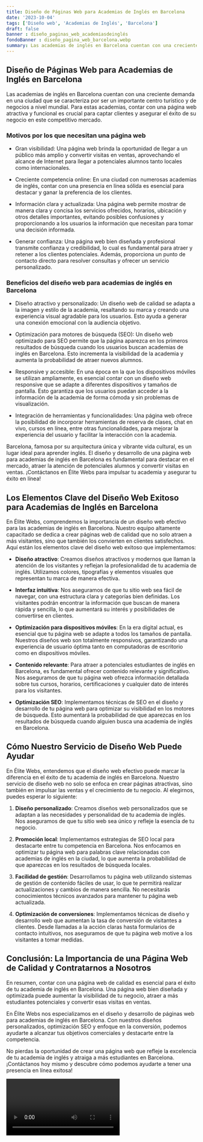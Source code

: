 ```yaml
---
title: Diseño de Páginas Web para Academias de Inglés en Barcelona
date: '2023-10-04'
tags: ['Diseño web', 'Academias de Inglés', 'Barcelona']
draft: false
banner : diseño_paginas_web_academiasdeinglés
fondoBanner : diseño_pagina_web_barcelona.webp
summary: Las academias de inglés en Barcelona cuentan con una creciente demanda en una ciudad que se caracteriza por ser un importante centro turístico y de negocios a nivel mundial. Para estas academias, contar con una página web atractiva y funcional es crucial para captar clientes y asegurar el éxito de su negocio en este competitivo mercado.
---
```


## Diseño de Páginas Web para Academias de Inglés en Barcelona

Las academias de inglés en Barcelona cuentan con una creciente demanda en una ciudad que se caracteriza por ser un importante centro turístico y de negocios a nivel mundial. Para estas academias, contar con una página web atractiva y funcional es crucial para captar clientes y asegurar el éxito de su negocio en este competitivo mercado.

### Motivos por los que necesitan una página web

* Gran visibilidad: Una página web brinda la oportunidad de llegar a un público más amplio y convertir visitas en ventas, aprovechando el alcance de Internet para llegar a potenciales alumnos tanto locales como internacionales.

* Creciente competencia online: En una ciudad con numerosas academias de inglés, contar con una presencia en línea sólida es esencial para destacar y ganar la preferencia de los clientes.

* Información clara y actualizada: Una página web permite mostrar de manera clara y concisa los servicios ofrecidos, horarios, ubicación y otros detalles importantes, evitando posibles confusiones y proporcionando a los usuarios la información que necesitan para tomar una decisión informada.

* Generar confianza: Una página web bien diseñada y profesional transmite confianza y credibilidad, lo cual es fundamental para atraer y retener a los clientes potenciales. Además, proporciona un punto de contacto directo para resolver consultas y ofrecer un servicio personalizado.

### Beneficios del diseño web para academias de inglés en Barcelona

* Diseño atractivo y personalizado: Un diseño web de calidad se adapta a la imagen y estilo de la academia, resaltando su marca y creando una experiencia visual agradable para los usuarios. Esto ayuda a generar una conexión emocional con la audiencia objetivo.

* Optimización para motores de búsqueda (SEO): Un diseño web optimizado para SEO permite que la página aparezca en los primeros resultados de búsqueda cuando los usuarios buscan academias de inglés en Barcelona. Esto incrementa la visibilidad de la academia y aumenta la probabilidad de atraer nuevos alumnos.

* Responsive y accesible: En una época en la que los dispositivos móviles se utilizan ampliamente, es esencial contar con un diseño web responsive que se adapte a diferentes dispositivos y tamaños de pantalla. Esto garantiza que los usuarios puedan acceder a la información de la academia de forma cómoda y sin problemas de visualización.

* Integración de herramientas y funcionalidades: Una página web ofrece la posibilidad de incorporar herramientas de reserva de clases, chat en vivo, cursos en línea, entre otras funcionalidades, para mejorar la experiencia del usuario y facilitar la interacción con la academia.

Barcelona, famosa por su arquitectura única y vibrante vida cultural, es un lugar ideal para aprender inglés. El diseño y desarrollo de una página web para academias de inglés en Barcelona es fundamental para destacar en el mercado, atraer la atención de potenciales alumnos y convertir visitas en ventas. ¡Contáctanos en Élite Webs para impulsar tu academia y asegurar tu éxito en línea!

<GifSeo />

<Cta />

## Los Elementos Clave del Diseño Web Exitoso para Academias de Inglés en Barcelona

En Élite Webs, comprendemos la importancia de un diseño web efectivo para las academias de inglés en Barcelona. Nuestro equipo altamente capacitado se dedica a crear páginas web de calidad que no solo atraen a más visitantes, sino que también los convierten en clientes satisfechos. Aquí están los elementos clave del diseño web exitoso que implementamos:

- **Diseño atractivo**: Creamos diseños atractivos y modernos que llaman la atención de los visitantes y reflejan la profesionalidad de tu academia de inglés. Utilizamos colores, tipografías y elementos visuales que representan tu marca de manera efectiva.

- **Interfaz intuitiva**: Nos aseguramos de que tu sitio web sea fácil de navegar, con una estructura clara y categorías bien definidas. Los visitantes podrán encontrar la información que buscan de manera rápida y sencilla, lo que aumentará su interés y posibilidades de convertirse en clientes.

- **Optimización para dispositivos móviles**: En la era digital actual, es esencial que tu página web se adapte a todos los tamaños de pantalla. Nuestros diseños web son totalmente responsivos, garantizando una experiencia de usuario óptima tanto en computadoras de escritorio como en dispositivos móviles.

- **Contenido relevante**: Para atraer a potenciales estudiantes de inglés en Barcelona, es fundamental ofrecer contenido relevante y significativo. Nos aseguramos de que tu página web ofrezca información detallada sobre tus cursos, horarios, certificaciones y cualquier dato de interés para los visitantes.

- **Optimización SEO**: Implementamos técnicas de SEO en el diseño y desarrollo de tu página web para optimizar su visibilidad en los motores de búsqueda. Esto aumentará la probabilidad de que aparezcas en los resultados de búsqueda cuando alguien busca una academia de inglés en Barcelona.

## Cómo Nuestro Servicio de Diseño Web Puede Ayudar

En Élite Webs, entendemos que el diseño web efectivo puede marcar la diferencia en el éxito de tu academia de inglés en Barcelona. Nuestro servicio de diseño web no solo se enfoca en crear páginas atractivas, sino también en impulsar las ventas y el crecimiento de tu negocio. Al elegirnos, puedes esperar lo siguiente:

1. **Diseño personalizado**: Creamos diseños web personalizados que se adaptan a las necesidades y personalidad de tu academia de inglés. Nos aseguramos de que tu sitio web sea único y refleje la esencia de tu negocio.

2. **Promoción local**: Implementamos estrategias de SEO local para destacarte entre tu competencia en Barcelona. Nos enfocamos en optimizar tu página web para palabras clave relacionadas con academias de inglés en la ciudad, lo que aumenta la probabilidad de que aparezcas en los resultados de búsqueda locales.

3. **Facilidad de gestión**: Desarrollamos tu página web utilizando sistemas de gestión de contenido fáciles de usar, lo que te permitirá realizar actualizaciones y cambios de manera sencilla. No necesitarás conocimientos técnicos avanzados para mantener tu página web actualizada.

4. **Optimización de conversiones**: Implementamos técnicas de diseño y desarrollo web que aumentan la tasa de conversión de visitantes a clientes. Desde llamadas a la acción claras hasta formularios de contacto intuitivos, nos aseguramos de que tu página web motive a los visitantes a tomar medidas.

## Conclusión: La Importancia de una Página Web de Calidad y Contratarnos a Nosotros

En resumen, contar con una página web de calidad es esencial para el éxito de tu academia de inglés en Barcelona. Una página web bien diseñada y optimizada puede aumentar la visibilidad de tu negocio, atraer a más estudiantes potenciales y convertir esas visitas en ventas.

En Élite Webs nos especializamos en el diseño y desarrollo de páginas web para academias de inglés en Barcelona. Con nuestros diseños personalizados, optimización SEO y enfoque en la conversión, podemos ayudarte a alcanzar tus objetivos comerciales y destacarte entre la competencia.

No pierdas la oportunidad de crear una página web que refleje la excelencia de tu academia de inglés y atraiga a más estudiantes en Barcelona. ¡Contáctanos hoy mismo y descubre cómo podemos ayudarte a tener una presencia en línea exitosa!

<Video />

<CtaBot job='Academias de Inglés' city='Barcelona'/>

<Gmaps query='Barcelona+españa+maps' />